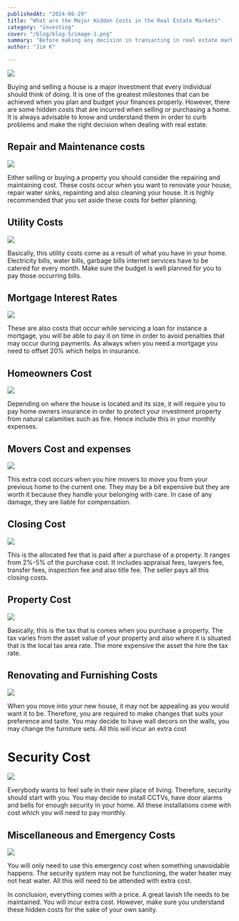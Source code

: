 ```yaml
---
publishedAt: "2024-06-29"
title: "What are the Major Hidden Costs in the Real Estate Markets"
category: "investing"
cover: "/blog/blog-5/image-1.png"
summary: "Before making any decision in transacting in real estate market it is best advised to keep hidden costs at your finger tips."
author: "Jim K"

---
```





![](/blog/blog-5/image-1.png)

Buying and selling a house is a major investment that every individual should think of doing. It is one of the greatest milestones that can be achieved when you plan and budget your finances properly. However, there are some hidden costs that are incurred when selling or purchasing a home. It is always advisable to know and understand them in order to curb problems and make the right decision when dealing with real estate.

## Repair and Maintenance costs

![](/blog/blog-5/image-2.png)

Either selling or buying a property you should consider the repairing and maintaining cost. These costs occur when you want to renovate your house, repair water sinks, repainting and also cleaning your house. It is highly recommended that you set aside these costs for better planning.

## Utility Costs

![](/blog/blog-5/image-3.png)

Basically, this utility costs come as a result of what you have in your home. Electricity bills, water bills, garbage bills internet services have to be catered for every month. Make sure the budget is well planned for you to pay those occurring bills.

## Mortgage Interest Rates

![](/blog/blog-5/image-4.png)

These are also costs that occur while servicing a loan for instance a mortgage, you will be able to pay it on time in order to avoid penalties that may occur during payments. As always when you need a mortgage you need to offset 20% which helps in insurance. 

## Homeowners Cost

![](/blog/blog-5/image-5.png)

Depending on where the house is located and its size, it will require you to pay home owners insurance in order to protect your investment property from natural calamities such as fire. Hence include this in your monthly expenses.

## Movers Cost and expenses

![](/blog/blog-5/image-6.png)

This extra cost occurs when you hire movers to move you from your previous home to the current one. They may be a bit expensive but they are worth it because they handle your belonging with care. In case of any damage, they are liable for compensation.

## Closing Cost

![](/blog/blog-5/image-7.png)

This is the allocated fee that is paid after a purchase of a property. It ranges from 2%-5% of the purchase cost. It includes appraisal fees, lawyers fee, transfer fees, inspection fee and also title fee. The seller pays all this closing costs.

## Property Cost

![](/blog/blog-5/image-8.png)

Basically, this is the tax that is comes when you purchase a property. The tax varies from the asset value of your property and also where it is situated that is the local tax area rate. The more expensive the asset the hire the tax rate.

## Renovating and Furnishing Costs

![](/blog/blog-5/image-9.png)

When you move into your new house, it may not be appealing as you would want it to be. Therefore, you are required to make changes that suits your preference and taste. You may decide to have wall decors on the walls, you may change the furniture sets. All this will incur an extra cost

# Security Cost

![](/blog/blog-5/image-10.png)

Everybody wants to feel safe in their new place of living. Therefore, security should start with you. You may decide to install CCTVs, have door alarms and bells for enough security in your home. All these installations come with cost which you will need to pay monthly.

## Miscellaneous and Emergency Costs

![](/blog/blog-5/image-11.png)

You will only need to use this emergency cost when something unavoidable happens. The security system may not be functioning, the water heater may not heat water. All this will need to be attended with extra cost.

In conclusion, everything comes with a price. A great lavish life needs to be maintained. You will incur extra cost. However, make sure you understand these hidden costs for the sake of your own sanity.



